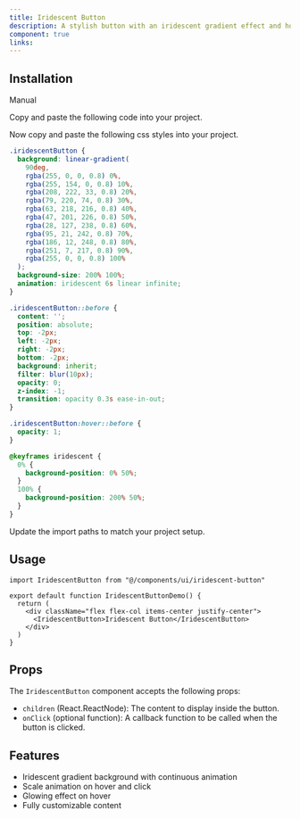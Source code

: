 ```yaml
---
title: Iridescent Button
description: A stylish button with an iridescent gradient effect and hover animation
component: true
links:
---
```


<ComponentPreview
  name="iridescent-button-demo"
  className="[&_.preview>[data-orientation=vertical]]:sm:max-w-[70%]"
  description="Iridescent Button Demo"
/>

## Installation

<Tabs defaultValue="manual">

<TabsList>
  <TabsTrigger value="manual">Manual</TabsTrigger>
</TabsList>

<TabsContent value="manual">

<Steps>

<Step>Copy and paste the following code into your project.</Step>

<ComponentSource name="iridescent-button" />

<Step>Now copy and paste the following css styles into your project.</Step>

```css
.iridescentButton {
  background: linear-gradient(
    90deg,
    rgba(255, 0, 0, 0.8) 0%,
    rgba(255, 154, 0, 0.8) 10%,
    rgba(208, 222, 33, 0.8) 20%,
    rgba(79, 220, 74, 0.8) 30%,
    rgba(63, 218, 216, 0.8) 40%,
    rgba(47, 201, 226, 0.8) 50%,
    rgba(28, 127, 238, 0.8) 60%,
    rgba(95, 21, 242, 0.8) 70%,
    rgba(186, 12, 248, 0.8) 80%,
    rgba(251, 7, 217, 0.8) 90%,
    rgba(255, 0, 0, 0.8) 100%
  );
  background-size: 200% 100%;
  animation: iridescent 6s linear infinite;
}

.iridescentButton::before {
  content: '';
  position: absolute;
  top: -2px;
  left: -2px;
  right: -2px;
  bottom: -2px;
  background: inherit;
  filter: blur(10px);
  opacity: 0;
  z-index: -1;
  transition: opacity 0.3s ease-in-out;
}

.iridescentButton:hover::before {
  opacity: 1;
}

@keyframes iridescent {
  0% {
    background-position: 0% 50%;
  }
  100% {
    background-position: 200% 50%;
  }
}
```

<Step>Update the import paths to match your project setup.</Step>

</Steps>

</TabsContent>

</Tabs>

## Usage

```tsx
import IridescentButton from "@/components/ui/iridescent-button"
```

```tsx
export default function IridescentButtonDemo() {
  return (
    <div className="flex flex-col items-center justify-center">
      <IridescentButton>Iridescent Button</IridescentButton>
    </div>
  )
}
```

## Props

The `IridescentButton` component accepts the following props:

- `children` (React.ReactNode): The content to display inside the button.
- `onClick` (optional function): A callback function to be called when the button is clicked.

## Features

- Iridescent gradient background with continuous animation
- Scale animation on hover and click
- Glowing effect on hover
- Fully customizable content